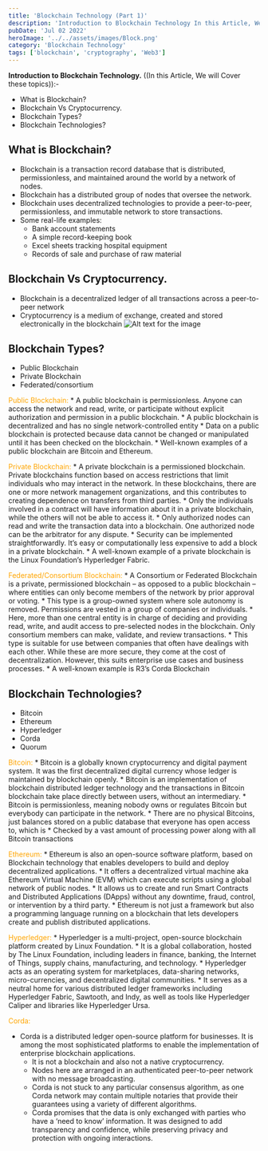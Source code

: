 ```yaml
---
title: 'Blockchain Technology (Part 1)'
description: 'Introduction to Blockchain Technology In this Article, We will Cover these topics:-'
pubDate: 'Jul 02 2022'
heroImage: '../../assets/images/Block.png'
category: 'Blockchain Technology'
tags: ['blockchain', 'cryptography', 'Web3']
---
```


**Introduction to Blockchain Technology.** ((In this Article, We will Cover these topics)):-
- What is Blockchain? 
- Blockchain Vs Cryptocurrency.
- Blockchain Types?
- Blockchain Technologies?


## What is Blockchain?
- Blockchain is a transaction record database that is distributed, permissionless, and maintained around the world by a network of nodes.
- Blockchain has a distributed group of nodes that oversee the network.
- Blockchain uses decentralized technologies to provide a peer-to-peer, permissionless, and immutable network to store transactions.
- Some real-life examples:
	 * Bank account statements
	 * A simple record-keeping book
	 * Excel sheets tracking hospital equipment
	 * Records of sale and purchase of raw material

## Blockchain Vs Cryptocurrency.
- Blockchain is a decentralized ledger of all transactions across a peer-to-peer network
- Cryptocurrency is a medium of exchange, created and stored electronically in the blockchain
	![Alt text for the image](../../assets/images/BCtablepart1.png)


## Blockchain Types?
- Public Blockchain
- Private Blockchain
- Federated/consortium

<span style="color:orange;">Public Blockchain:</span> 
	* A public blockchain is permissionless. Anyone can access the network and read, write, or participate without explicit authorization and permission in a public blockchain.
	* A public blockchain is decentralized and has no single network-controlled entity
	* Data on a public blockchain is protected because data cannot be changed or manipulated until it has been checked on the blockchain.
	* Well-known examples of a public blockchain are Bitcoin and Ethereum.


<span style="color: orange;">Private Blockchain:</span> 
	* A private blockchain is a permissioned blockchain. Private blockchains function based on access restrictions that limit individuals who may interact in the network. In these blockchains, there are one or more network management organizations, and this contributes to creating dependence on transfers from third parties.
	* Only the individuals involved in a contract will have information about it in a private blockchain, while the others will not be able to access it.
	* Only authorized nodes can read and write the transaction data into a blockchain. One authorized node can be the arbitrator for any dispute.
	* Security can be implemented straightforwardly. It’s easy or computationally less expensive to add a block in a private blockchain.
	* A well-known example of a private blockchain is the Linux Foundation’s Hyperledger Fabric.
	
<span style="color:orange;">Federated/Consortium Blockchain:</span> 
	* A Consortium or Federated Blockchain is a private, permissioned blockchain – as opposed to a public blockchain – where entities can only become members of the network by prior approval or voting.
	* This type is a group-owned system where sole autonomy is removed. Permissions are vested in a group of companies or individuals.
	* Here, more than one central entity is in charge of deciding and providing read, write, and audit access to pre-selected nodes in the blockchain. 
Only consortium members can make, validate, and review transactions.
	* This type is suitable for use between companies that often have dealings with each other. While these are more secure, they come at the cost 
of decentralization. However, this suits enterprise use cases and business processes.
	* A well-known example is R3’s Corda Blockchain

## Blockchain Technologies?
- Bitcoin  
- Ethereum  
- Hyperledger  
- Corda  
- Quorum 

<span style="color:orange;"> Bitcoin:</span> 
	* Bitcoin is a globally known cryptocurrency and digital payment system. It was the first decentralized digital currency whose ledger is maintained 
          by blockchain openly. 
	* Bitcoin is an implementation of blockchain distributed ledger technology and the transactions in Bitcoin blockchain take place directly between users, 	  without an intermediary. 
	* Bitcoin is permissionless, meaning nobody owns or regulates Bitcoin but everybody can participate in the network. 
	* There are no physical Bitcoins, just balances stored on a public database that everyone has open access to, which is 
	* Checked by a vast amount of processing power along with all Bitcoin transactions 

<span style="color:orange;"> Ethereum:</span> 
	* Ethereum is also an open-source software platform, based on Blockchain technology that enables developers to build and deploy decentralized applications. 
	* It offers a decentralized virtual machine aka Ethereum Virtual Machine (EVM) which can execute scripts using a global network of public nodes. 
	* It allows us to create and run Smart Contracts and Distributed Applications (DApps) without any downtime, fraud, control, or intervention by a third party. 
	* Ethereum is not just a framework but also a programming language running on a blockchain that lets developers create and publish distributed applications. 

<span style="color:orange;"> Hyperledger: </span>
	* Hyperledger is a multi-project, open-source blockchain platform created by Linux Foundation. 
	* It is a global collaboration, hosted by The Linux Foundation, including leaders in finance, banking, the Internet of Things, supply chains, manufacturing, and technology. 
	* Hyperledger acts as an operating system for marketplaces, data-sharing networks, micro-currencies, and decentralized digital communities. 
	* It serves as a neutral home for various distributed ledger frameworks including Hyperledger Fabric, Sawtooth, and Indy, as well as tools like Hyperledger Caliper and libraries like Hyperledger Ursa. 

<span style="color:orange;">Corda: </span> 
* Corda is a distributed ledger open-source platform for businesses. It is among the most sophisticated platforms to enable the implementation of enterprise blockchain applications. 
 	* It is not a blockchain and also not a native cryptocurrency. 
 	* Nodes here are arranged in an authenticated peer-to-peer network with no message broadcasting. 
 	* Corda is not stuck to any particular consensus algorithm, as one Corda network may contain multiple notaries that provide their guarantees using a variety of different algorithms. 
	* Corda promises that the data is only exchanged with parties who have a ‘need to know’ information. It was designed to add transparency and confidence, while preserving privacy and protection with ongoing interactions. 
